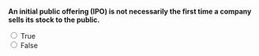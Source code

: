::: {.question-block}

**An initial public offering (IPO) is not necessarily the first time a company sells its stock to the public.**

<form>
  <input type="radio" name="q2" value="T" onclick="checkAnswer('q2','F')"> True<br>
  <input type="radio" name="q2" value="F" onclick="checkAnswer('q2','F')"> False<br>
</form>

<div id="feedback-q2" class="feedback" data-status="" style="display:none;">
  The sentence is FALSE: An IPO *is* the first time shares are sold to the public.
</div>

:::
